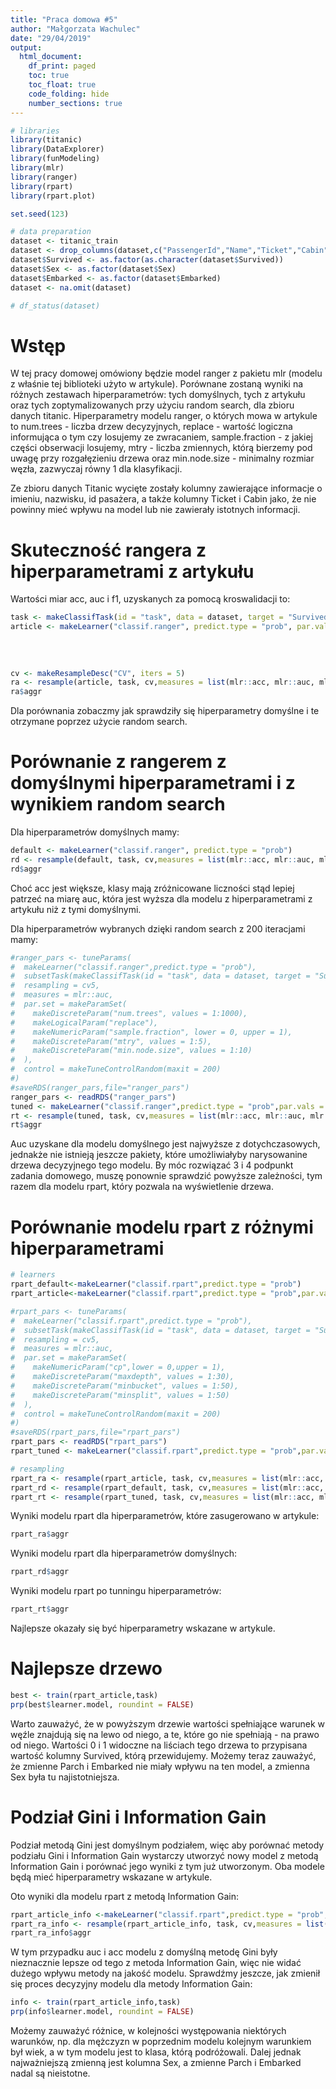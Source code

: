 ```yaml
---
title: "Praca domowa #5"
author: "Małgorzata Wachulec"
date: "29/04/2019"
output: 
  html_document:
    df_print: paged
    toc: true
    toc_float: true
    code_folding: hide
    number_sections: true
---
```


```r
# libraries
library(titanic)
library(DataExplorer)
library(funModeling)
library(mlr)
library(ranger)
library(rpart)
library(rpart.plot)

set.seed(123)

# data preparation
dataset <- titanic_train
dataset <- drop_columns(dataset,c("PassengerId","Name","Ticket","Cabin"))
dataset$Survived <- as.factor(as.character(dataset$Survived))
dataset$Sex <- as.factor(dataset$Sex)
dataset$Embarked <- as.factor(dataset$Embarked)
dataset <- na.omit(dataset)

# df_status(dataset)
```

# Wstęp 

W tej pracy domowej omówiony będzie model ranger z pakietu mlr (modelu z właśnie tej biblioteki użyto w artykule). Porównane zostaną wyniki na różnych zestawach hiperparametrów: tych domyślnych, tych z artykułu oraz tych zoptymalizowanych przy użyciu random search, dla zbioru danych titanic. Hiperparametry modelu ranger, o których mowa w artykule to num.trees - liczba drzew decyzyjnych,  replace - wartość logiczna informująca o tym czy losujemy ze zwracaniem, sample.fraction - z jakiej części obserwacji losujemy, mtry - liczba zmiennych, którą bierzemy pod uwagę przy rozgałęzieniu drzewa oraz min.node.size - minimalny rozmiar węzła, zazwyczaj równy 1 dla klasyfikacji.

Ze zbioru danych Titanic wycięte zostały kolumny zawierające informacje o imieniu, nazwisku, id pasażera, a także kolumny Ticket i Cabin jako, że nie powinny mieć wpływu na model lub nie zawierały istotnych informacji.

# Skuteczność rangera z hiperparametrami z artykułu

Wartości miar acc, auc i f1, uzyskanych za pomocą kroswalidacji to:

```r
task <- makeClassifTask(id = "task", data = dataset, target = "Survived")
article <- makeLearner("classif.ranger", predict.type = "prob", par.vals = list(num.trees = 983,
                                                                                replace = FALSE,
                                                                                sample.fraction = 0.703,
                                                                                mtry = 1,
                                                                                min.node.size = 1))
cv <- makeResampleDesc("CV", iters = 5)
ra <- resample(article, task, cv,measures = list(mlr::acc, mlr::auc, mlr::f1),show.info = FALSE)
ra$aggr
```

Dla porównania zobaczmy jak sprawdziły się hiperparametry domyślne i te otrzymane poprzez użycie random search.

# Porównanie z rangerem z domyślnymi hiperparametrami i z wynikiem random search

Dla hiperparametrów domyślnych mamy:

```r
default <- makeLearner("classif.ranger", predict.type = "prob")
rd <- resample(default, task, cv,measures = list(mlr::acc, mlr::auc, mlr::f1),show.info = FALSE)
rd$aggr
```

Choć acc jest większe, klasy mają zróżnicowane liczności stąd lepiej patrzeć na miarę auc, która jest wyższa dla modelu z hiperparametrami z artykułu niż z tymi domyślnymi.

Dla hiperparametrów wybranych dzięki random search z 200 iteracjami mamy:

```r
#ranger_pars <- tuneParams(
#  makeLearner("classif.ranger",predict.type = "prob"),
#  subsetTask(makeClassifTask(id = "task", data = dataset, target = "Survived")),
#  resampling = cv5,
#  measures = mlr::auc,
#  par.set = makeParamSet(
#    makeDiscreteParam("num.trees", values = 1:1000),
#    makeLogicalParam("replace"),
#    makeNumericParam("sample.fraction", lower = 0, upper = 1),
#    makeDiscreteParam("mtry", values = 1:5),
#    makeDiscreteParam("min.node.size", values = 1:10)
#  ),
#  control = makeTuneControlRandom(maxit = 200)
#)
#saveRDS(ranger_pars,file="ranger_pars")
ranger_pars <- readRDS("ranger_pars")
tuned <- makeLearner("classif.ranger",predict.type = "prob",par.vals = ranger_pars$x)
rt <- resample(tuned, task, cv,measures = list(mlr::acc, mlr::auc, mlr::f1),show.info = FALSE)
rt$aggr
```

Auc uzyskane dla modelu domyślnego jest najwyższe z dotychczasowych, jednakże nie istnieją jeszcze pakiety, które umożliwiałyby narysowanine drzewa decyzyjnego tego modelu. By móc rozwiązać 3 i 4 podpunkt zadania domowego, muszę ponownie sprawdzić powyższe zależności, tym razem dla modelu rpart, który pozwala na wyświetlenie drzewa.

# Porównanie modelu rpart z różnymi hiperparametrami
```r
# learners
rpart_default<-makeLearner("classif.rpart",predict.type = "prob")
rpart_article<-makeLearner("classif.rpart",predict.type = "prob",par.vals = list(cp=0,maxdepth=21,minbucket=12,minsplit=24))

#rpart_pars <- tuneParams(
#  makeLearner("classif.rpart",predict.type = "prob"),
#  subsetTask(makeClassifTask(id = "task", data = dataset, target = "Survived")),
#  resampling = cv5,
#  measures = mlr::auc,
#  par.set = makeParamSet(
#    makeNumericParam("cp",lower = 0,upper = 1),
#    makeDiscreteParam("maxdepth", values = 1:30),
#    makeDiscreteParam("minbucket", values = 1:50),
#    makeDiscreteParam("minsplit", values = 1:50)
#  ),
#  control = makeTuneControlRandom(maxit = 200)
#)
#saveRDS(rpart_pars,file="rpart_pars")
rpart_pars <- readRDS("rpart_pars")
rpart_tuned <- makeLearner("classif.rpart",predict.type = "prob",par.vals = rpart_pars$x)

# resampling
rpart_ra <- resample(rpart_article, task, cv,measures = list(mlr::acc, mlr::auc, mlr::f1),show.info = FALSE)
rpart_rd <- resample(rpart_default, task, cv,measures = list(mlr::acc, mlr::auc, mlr::f1),show.info = FALSE)
rpart_rt <- resample(rpart_tuned, task, cv,measures = list(mlr::acc, mlr::auc, mlr::f1),show.info = FALSE)
```

Wyniki modelu rpart dla hiperparametrów, które zasugerowano w artykule:

```r
rpart_ra$aggr
```

Wyniki modelu rpart dla hiperparametrów domyślnych:
```r
rpart_rd$aggr
```

Wyniki modelu rpart po tunningu hiperparametrów:
```r
rpart_rt$aggr
```

Najlepsze okazały się być hiperparametry wskazane w artykule.

# Najlepsze drzewo
```r
best <- train(rpart_article,task)
prp(best$learner.model, roundint = FALSE)
```
Warto zauważyć, że w powyższym drzewie wartości spełniające warunek w węźle znajdują się na lewo od niego, a te, które go nie spełniają - na prawo od niego. Wartości 0 i 1 widoczne na liściach tego drzewa to przypisana wartość kolumny Survived, którą przewidujemy. Możemy teraz zauważyć, że zmienne Parch i Embarked nie miały wpływu na ten model, a zmienna Sex była tu najistotniejsza.

# Podział Gini i Information Gain

Podział metodą Gini jest domyślnym podziałem, więc aby porównać metody podziału Gini i Information Gain wystarczy utworzyć nowy model z metodą Information Gain i porównać jego wyniki z tym już utworzonym. Oba modele będą mieć hiperparametry wskazane w artykule.

Oto wyniki dla modelu rpart z metodą Information Gain:

```r
rpart_article_info <-makeLearner("classif.rpart",predict.type = "prob",par.vals = list(parms = list(split = 'information'),cp=0,maxdepth=21,minbucket=12,minsplit=24))
rpart_ra_info <- resample(rpart_article_info, task, cv,measures = list(mlr::acc, mlr::auc, mlr::f1),show.info = FALSE)
rpart_ra_info$aggr
```

W tym przypadku auc i acc modelu z domyślną metodę Gini były nieznacznie lepsze od tego z metoda Information Gain, więc nie widać dużego wpływu metody na jakość modelu. Sprawdźmy jeszcze, jak zmienił się proces decyzyjny modelu dla metody Information Gain:

```r
info <- train(rpart_article_info,task)
prp(info$learner.model, roundint = FALSE)
```

Możemy zauważyć różnice, w kolejności występowania niektórych warunków, np. dla mężczyzn w poprzednim modelu kolejnym warunkiem był wiek, a w tym modelu jest to klasa, którą podróżowali. Dalej jednak najważniejszą zmienną jest kolumna Sex, a zmienne Parch i Embarked nadal są nieistotne.